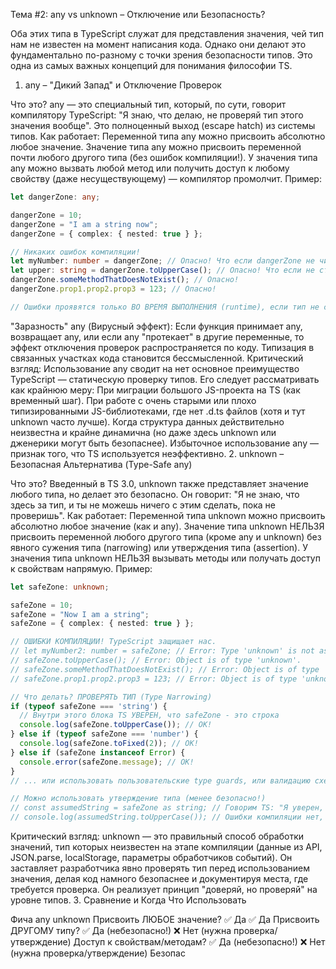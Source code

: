 Тема #2: any vs unknown – Отключение или Безопасность?

Оба этих типа в TypeScript служат для представления значения, чей тип нам не известен на момент написания кода. Однако они делают это фундаментально по-разному с точки зрения безопасности типов. Это одна из самых важных концепций для понимания философии TS.

1. any – "Дикий Запад" и Отключение Проверок

Что это? any — это специальный тип, который, по сути, говорит компилятору TypeScript: "Я знаю, что делаю, не проверяй тип этого значения вообще". Это полноценный выход (escape hatch) из системы типов.
Как работает:
Переменной типа any можно присвоить абсолютно любое значение.
Значение типа any можно присвоить переменной почти любого другого типа (без ошибок компиляции!).
У значения типа any можно вызвать любой метод или получить доступ к любому свойству (даже несуществующему) — компилятор промолчит.
Пример:
```typescript
let dangerZone: any;

dangerZone = 10;
dangerZone = "I am a string now";
dangerZone = { complex: { nested: true } };

// Никаких ошибок компиляции!
let myNumber: number = dangerZone; // Опасно! Что если dangerZone не число?
let upper: string = dangerZone.toUpperCase(); // Опасно! Что если не строка?
dangerZone.someMethodThatDoesNotExist(); // Опасно!
dangerZone.prop1.prop2.prop3 = 123; // Опасно!

// Ошибки проявятся только ВО ВРЕМЯ ВЫПОЛНЕНИЯ (runtime), если тип не совпадет.
```
"Заразность" any (Вирусный эффект): Если функция принимает any, возвращает any, или если any "протекает" в другие переменные, то эффект отключения проверок распространяется по коду. Типизация в связанных участках кода становится бессмысленной.
Критический взгляд: Использование any сводит на нет основное преимущество TypeScript — статическую проверку типов. Его следует рассматривать как крайнюю меру:
При миграции большого JS-проекта на TS (как временный шаг).
При работе с очень старыми или плохо типизированными JS-библиотеками, где нет .d.ts файлов (хотя и тут unknown часто лучше).
Когда структура данных действительно неизвестна и крайне динамична (но даже здесь unknown или дженерики могут быть безопаснее). Избыточное использование any — признак того, что TS используется неэффективно.
2. unknown – Безопасная Альтернатива (Type-Safe any)

Что это? Введенный в TS 3.0, unknown также представляет значение любого типа, но делает это безопасно. Он говорит: "Я не знаю, что здесь за тип, и ты не можешь ничего с этим сделать, пока не проверишь".
Как работает:
Переменной типа unknown можно присвоить абсолютно любое значение (как и any).
Значение типа unknown НЕЛЬЗЯ присвоить переменной любого другого типа (кроме any и unknown) без явного сужения типа (narrowing) или утверждения типа (assertion).
У значения типа unknown НЕЛЬЗЯ вызывать методы или получать доступ к свойствам напрямую.
Пример:
```typescript
let safeZone: unknown;

safeZone = 10;
safeZone = "Now I am a string";
safeZone = { complex: { nested: true } };

// ОШИБКИ КОМПИЛЯЦИИ! TypeScript защищает нас.
// let myNumber2: number = safeZone; // Error: Type 'unknown' is not assignable to type 'number'.
// safeZone.toUpperCase(); // Error: Object is of type 'unknown'.
// safeZone.someMethodThatDoesNotExist(); // Error: Object is of type 'unknown'.
// safeZone.prop1.prop2.prop3 = 123; // Error: Object is of type 'unknown'.

// Что делать? ПРОВЕРЯТЬ ТИП (Type Narrowing)
if (typeof safeZone === 'string') {
  // Внутри этого блока TS УВЕРЕН, что safeZone - это строка
  console.log(safeZone.toUpperCase()); // OK!
} else if (typeof safeZone === 'number') {
  console.log(safeZone.toFixed(2)); // OK!
} else if (safeZone instanceof Error) {
  console.error(safeZone.message); // OK!
}
// ... или использовать пользовательские type guards, или валидацию схемы (Zod и т.п.)

// Можно использовать утверждение типа (менее безопасно!)
// const assumedString = safeZone as string; // Говорим TS: "Я уверен, что это строка"
// console.log(assumedString.toUpperCase()); // Ошибки компиляции нет, но будет ошибка в рантайме, если мы ошиблись!
```
Критический взгляд: unknown — это правильный способ обработки значений, тип которых неизвестен на этапе компиляции (данные из API, JSON.parse, localStorage, параметры обработчиков событий). Он заставляет разработчика явно проверять тип перед использованием значения, делая код намного безопаснее и документируя места, где требуется проверка. Он реализует принцип "доверяй, но проверяй" на уровне типов.
3. Сравнение и Когда Что Использовать

Фича	any	unknown
Присвоить ЛЮБОЕ значение?	✅ Да	✅ Да
Присвоить ДРУГОМУ типу?	✅ Да (небезопасно!)	❌ Нет (нужна проверка/утверждение)
Доступ к свойствам/методам?	✅ Да (небезопасно!)	❌ Нет (нужна проверка/утверждение)
Безопас